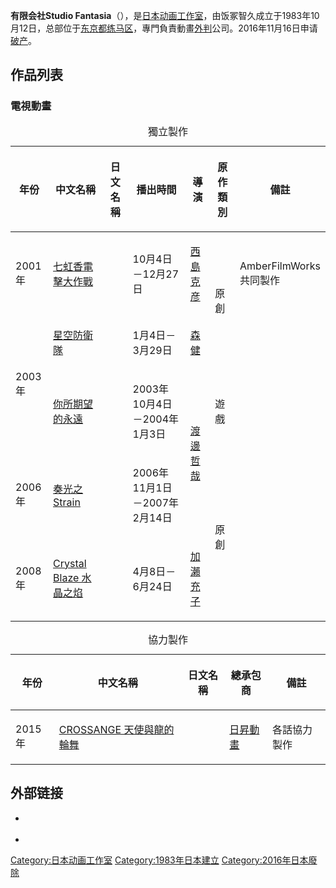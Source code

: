 '''有限会社Studio Fantasia'''（{{lang-ja|有限会社スタジオ・ファンタジア}}），是[[日本|日本]][[动画工作室|动画工作室]]，由饭冢智久成立于1983年10月12日，总部位于[[东京都|东京都]][[练马区|练马区]]，專門負責動畫[[外判|外判]]公司。2016年11月16日申请[[破产|破产]]。

== 作品列表 ==
=== 電視動畫 ===
{| class="wikitable" style="font-size:small;"
|+獨立製作
!年份!!中文名稱!!日文名稱||播出時間!!導演!!原作類別!!備註
|-
|2001年||[[七虹香電擊大作戰|七虹香電擊大作戰]]||{{lang|ja|ナジカ電撃作戦}}||10月4日－12月27日||[[西島克彦|西島克彦]]||rowspan="2"|原創||AmberFilmWorks<br>共同製作
|-
|rowspan="2"|2003年||[[星空防衛隊|星空防衛隊]]||{{lang|ja|ストラトス・フォー}}||1月4日－3月29日||[[森健|森健]]||
|-
|[[你所期望的永遠|你所期望的永遠]]||{{lang|ja|君が望む永遠}}||2003年10月4日－2004年1月3日||rowspan="2"|[[渡邊哲哉|渡邊哲哉]]||遊戲||
|-
|2006年||[[奏光之Strain|奏光之Strain]]||{{lang|ja|奏光のストレイン}}||2006年11月1日－2007年2月14日||rowspan="2"|原創||
|-
|2008年||[[Crystal_Blaze_水晶之焰|Crystal Blaze 水晶之焰]]||{{lang|ja|クリスタル ブレイズ }}||4月8日－6月24日||[[加瀨充子|加瀨充子]]||
|}

{| class="wikitable" style="font-size:small;"
|+協力製作
!年份!!中文名稱!!日文名稱||總承包商!!備註
|-
|2015年||[[CROSSANGE_天使與龍的輪舞|CROSSANGE 天使與龍的輪舞]]||{{lang|ja|クロスアンジュ 天使と竜の輪舞 }}||[[日昇動畫|日昇動畫]]||各話協力製作
|}

==外部链接==
*{{Official website|http://www.studiofantasia.co.jp}} {{jp icon}}
* {{ann|company|19}}

[[Category:日本动画工作室|Category:日本动画工作室]]
[[Category:1983年日本建立|Category:1983年日本建立]]
[[Category:2016年日本廢除|Category:2016年日本廢除]]